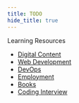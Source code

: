 ```yaml
---
title: TODO
hide_title: true
---
```


Learning Resources

-   [Digital Content](learning_resources/digital_content)
-   [Web Development](learning_resources/web_development)
-   [DevOps](learning_resources/devops)
-   [Employment](learning_resources/employment)
-   [Books](learning_resources/books)
-   [Coding Interview](learning_resources/coding_interview)
